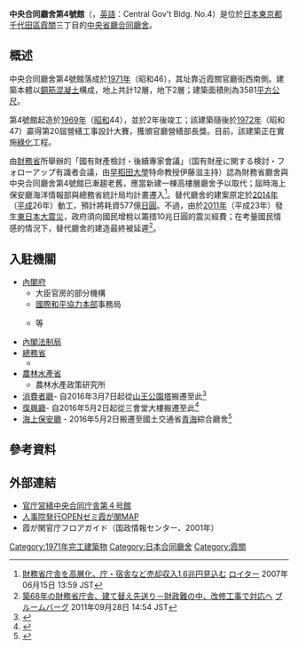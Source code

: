 {{Infobox building
| building_name       = 中央合同廳舍第4號館<br><small>Central Gov't Bldg. No.4</small>
| native_building_name= '''中央合同庁舎第4号館'''<br>'''ちゅうおうごうどうちょうしゃだいよんごうかん'''
| former_names        = <!-- 原名 -->
| alternate_names     = <!-- 別名 -->
| image               = <!-- 圖片 -->[[File:Central-Government-Building-4-01.jpg|300px]]
| image_size          = <!-- 圖片大小 -->300px
| caption             = <!-- 圖片說明 -->中央合同廳舍第4號館
| map_type            = <!--  -->
| altitude            = <!-- 海拔（不是建築高度！） -->
| building_type       = <!--  -->[[辦公大樓|辦公大樓]]<br>[[合同廳舍|合同廳舍]]
| architectural_style = <!--  -->
| structural_system   = <!--  -->鋼筋混凝土結構
| cost                = <!-- 造價 -->
| ren_cost            = <!-- 翻新造價 -->
| location            = <!-- 地點 -->{{JPN}}
| address             = <!-- 地址 -->{{color|red|〒}}100-0013<br>[[東京都|東京都]][[千代田區|千代田區]][[霞關|霞關]]三丁目1番1號
| client              = <!-- 託建人 -->
| owner               = <!-- 所有者 -->
| current_tenants     = <!-- 現今租賃者 -->
| landlord            = <!--  -->
| coordinates         = <!--  -->
| start_date          = <!-- 動工日期 -->1969年（昭和44年）
| completion_date     = <!-- 竣工日期 -->1971年（昭和46年）
| inauguration_date   = <!-- 揭幕日期 -->
| renovation_date     = <!--  -->
| demolition_date     = <!--  -->
| destruction_date    = <!-- 拆除日期 -->
| height              = <!-- 高度 -->
| diameter            = <!-- 直徑 -->
| other_dimensions    = <!-- 其他尺寸 -->
| floor_count         = <!-- 層數 -->地上12層、地下2層
| floor_area          = <!-- 建築面積 -->3,544平方公尺
| main_contractor     = <!--  -->
| architect           = <!-- 建築師 -->
| architecture_firm   = <!--  -->
| structural_engineer = <!--  -->
| services_engineer   = <!--  -->
| civil_engineer      = <!--  -->
| other_designers     = <!--  -->
| quantity_surveyor   = <!--  -->
| awards              = <!-- 獎項 -->第20屆營繕工事設計大賽官廳營繕部長獎
| ren_architect       = <!-- 翻新團隊 -->
| ren_firm            = <!-- 建築翻新商-->
| ren_str_engineer    = <!--  -->
| ren_serv_engineer   = <!--  -->
| ren_civ_engineer    = <!--  -->
| ren_oth_designers   = <!--  -->
| ren_qty_surveyor    = <!--  -->
| ren_awards          = <!-- 翻新獎項 -->
| references          = <!-- 參考 -->
}}
'''中央合同廳舍第4號館'''（{{jp|j=中央合同庁舎第4号館|hg=ちゅうおうごうどうちょうしゃだいよんごうかん|lead=yes}}，[[英語|英語]]：Central Gov't Bldg. No.4）是位於[[日本|日本]][[東京都|東京都]][[千代田區|千代田區]][[霞關|霞關]]三丁目的[[中央省廳|中央省廳]][[合同廳舍|合同廳舍]]。

== 概述 ==
中央合同廳舍第4號館落成於[[1971年|1971年]]（昭和46），其址靠近霞關官廳街西南側。建築本體以[[鋼筋混凝土|鋼筋混凝土]]構成，地上共計12層，地下2層；建築面積則為3581[[平方公尺|平方公尺]]。

第4號館起造於[[1969年|1969年]]（[[昭和|昭和]]44），並於2年後竣工；該建築隨後於[[1972年|1972年]]（昭和47）贏得第20屆營繕工事設計大賽，獲頒官廳營繕部長獎。目前，該建築正在實施[[綠化|綠化]]工程。

由[[財務省|財務省]]所舉辦的「國有財產檢討・後續專家會議」（国有財産に関する検討・フォローアップ有識者会議，由[[早稻田大學|早稻田大學]]特命教授伊藤滋主持）認為財務省廳舍與中央合同廳舍第4號館已漸趨老舊，應當新建一棟高樓層廳舍予以取代；屆時海上保安廳海洋情報部與總務省統計局均計畫遷入<ref>[http://jp.reuters.com/article/idJPJAPAN-26455120070615 財務省庁舎を高層化、庁・宿舎など売却収入1.6兆円見込む] {{Wayback|url=http://jp.reuters.com/article/idJPJAPAN-26455120070615 |date=20210210062056 }} [[路透社|ロイター]] 2007年06月15日 13:59 JST</ref>。替代廳舍的建案原定於[[2014年|2014年]]（[[平成|平成]]26年）動工，預計將耗資577億[[日圓|日圓]]。不過，由於[[2011年|2011年]]（平成23年）發生[[東日本大震災|東日本大震災]]，政府須向國民增稅以籌措10兆日圓的震災經費；在考量國民情感的情況下，替代廳舍的建造最終被延遲<ref>[http://www.bloomberg.co.jp/news/123-LS3WBZ0YHQ0X01.html 築68年の財務省庁舎、建て替え先送り－財政難の中、改修工事で対応へ] {{Wayback|url=http://www.bloomberg.co.jp/news/123-LS3WBZ0YHQ0X01.html |date=20160304105431 }} [[彭博新聞社|ブルームバーグ]] 2011年09月28日 14:54 JST</ref>。

== 入駐機關 ==
* [[內閣府|內閣府]]
** 大臣官房的部分機構
** [[國際和平協力本部|國際和平協力本部]]事務局
** {{link-ja|原子力委員會|原子力委員会}}等
* [[內閣法制局|內閣法制局]]
* [[總務省|總務省]]
** {{link-ja|公害等調整委員會|公害等調整委員会}}
* [[農林水產省|農林水產省]]
** 農林水產政策研究所
* [[消費者廳|消費者廳]]- 自2016年3月7日起從[[山王公園塔|山王公園塔]]搬遷至此<ref>{{Cite web |url=http://www.caa.go.jp/soshiki/caa/pdf/soshiki_caa_address_160210.pdf |title=執務室移転のお知らせ 消費者庁 |accessdate=2017-01-18 |archive-date=2016-06-01 |archive-url=https://web.archive.org/web/20160601104852/http://www.caa.go.jp/soshiki/caa/pdf/soshiki_caa_address_160210.pdf |dead-url=yes }}</ref>
* [[復興廳|復興廳]]- 自2016年5月2日起從三會堂大樓搬遷至此<ref>{{Cite web |url=http://www.reconstruction.go.jp/topics/m16/04/20160415_honchouiten.pdf |title=復興庁本庁の移転について |accessdate=2017-01-18 |archive-date=2016-11-21 |archive-url=https://web.archive.org/web/20161121073212/http://www.reconstruction.go.jp/topics/m16/04/20160415_honchouiten.pdf |dead-url=no }}</ref>
* [[海上保安廳|海上保安廳]]{{link-ja|海洋情報部|海洋情報部}} - 2016年5月2日搬遷至國土交通省[[青海_(江東區)|青海]]綜合廳舍<ref name="20160425iten">{{Cite web|url=http://www1.kaiho.mlit.go.jp/KIKAKU/press/2016/20160425iten.pdf|title=海洋情報部庁舎の移転のお知らせ|accessdate=2016年5月24日|date=2016年4月25日|format=PDF|publisher=海上保安庁|archive-date=2016年7月17日|archive-url=https://web.archive.org/web/20160717152030/http://www1.kaiho.mlit.go.jp/KIKAKU/press/2016/20160425iten.pdf|dead-url=no}}</ref>

== 參考資料 ==
<references />

== 外部連結 ==
{{Commonscat|Central Government Building No.4}}
* [http://www.mlit.go.jp/gobuild/kasumi_map_04_tyousya_4goukan.htm 官庁営繕中央合同庁舎第４号館] {{Wayback|url=http://www.mlit.go.jp/gobuild/kasumi_map_04_tyousya_4goukan.htm |date=20150508130201 }}
* [http://www.jinji.go.jp/saiyo/open/open-2012.pdf 人事院発行OPENゼミ霞が関MAP]{{dead link|date=2017年11月 |bot=InternetArchiveBot |fix-attempted=yes }}
* 霞が関官庁フロアガイド（国政情報センター、2001年）
[[Category:1971年完工建築物|Category:1971年完工建築物]]
[[Category:日本合同廳舍|Category:日本合同廳舍]]
[[Category:霞關|Category:霞關]]